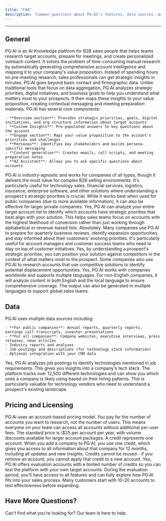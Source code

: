 ```yaml
---
title: "FAQ"
description: "Common questions about PG:AI's features, data sources, and pricing"
---
```


---

## General

<AccordionGroup>
  <Accordion title="What is PG:AI and what problem does it solve?">
    PG:AI is an AI Knowledge platform for B2B sales people that helps teams research target accounts, prepare for meetings, and create personalized outreach content. It solves the problem of time-consuming manual research by automatically generating comprehensive account intelligence and mapping it to your company's value proposition. Instead of spending hours on pre-meeting research, sales professionals can get strategic insights in minutes.
  </Accordion>
  <Accordion title="How is PG:AI different from other sales intelligence tools?">
    PG:AI goes beyond basic contact and firmographic data. Unlike traditional tools that focus on data aggregation, PG:AI analyzes strategic priorities, digital initiatives, and business goals to help you understand what matters most to your prospects. It then maps these insights to your value proposition, creating contextual messaging and meeting preparation materials.
  </Accordion>
  <Accordion title="What are the main components of the PG:AI platform?">
    PG:AI has several core components:

    - **Overview section**: Provides strategic priorities, goals, digital initiatives, and org structure information about target accounts
    - **Custom Insights**: Pre-populated answers to key questions about the account
    - **Engage section**: Maps your value proposition to the account's priorities and challenges
    - **Personas**: Identifies key stakeholders and builds persona-specific messaging
    - **Content generation**: Creates emails, call scripts, and meeting preparation notes
    - **AI Assistant**: Allows you to ask specific questions about accounts
  </Accordion>
  <Accordion title="What industries or company types is PG:AI designed for?">
    PG:AI is industry-agnostic and works for companies of all types, though it delivers the most value for complex B2B selling environments. It's particularly useful for technology sales, financial services, logistics, insurance, enterprise software, and other solutions where understanding a prospect's strategic priorities is crucial. While it works best when used for public companies (due to more available information), it can also be effective for larger private companies.
  </Accordion>
  <Accordion title="Can PG:AI help with account prioritization?">
    Yes, PG:AI can analyze your entire target account list to identify which accounts have strategic priorities that best align with your solution. This helps sales teams focus on accounts with the highest likelihood of conversion rather than just working through alphabetical or revenue-based lists.
  </Accordion>
  <Accordion title="Can PG:AI be used for existing customers, not just prospects?">
    Absolutely. Many companies use PG:AI to prepare for quarterly business reviews, identify expansion opportunities, and stay informed about their customers' evolving priorities. It's particularly useful for account managers and customer success teams who need to stay on top of customer initiatives.
  </Accordion>
  <Accordion title="Can PG:AI help with competitive positioning?">
    Yes, by understanding a prospect's strategic priorities, you can position your solution against competitors in the context of what matters most to the prospect. Some companies also use PG:AI to research accounts that use competitive solutions to identify potential displacement opportunities.
  </Accordion>
  <Accordion title="Does PG:AI work for international accounts?">
    Yes, PG:AI works with companies worldwide and supports multiple languages. For non-English companies, it will analyze content in both English and the local language to ensure comprehensive coverage. The output can also be generated in multiple languages to support global sales teams.
  </Accordion>
</AccordionGroup>

## Data

<AccordionGroup>
  <Accordion title="What data sources does PG:AI use to generate insights?">
    PG:AI uses multiple data sources including:

    - **For public companies**: Annual reports, quarterly reports, earnings call transcripts, investor presentations
    - **For all companies**: Company websites, executive interviews, press releases, news articles
    - Industry reports and analyses
    - Job postings and descriptions (for technology stack information)
    - Optional integration with your CRM data
  </Accordion>
  <Accordion title="Can PG:AI tell me which technologies a prospect company is using?">
    Yes, PG:AI analyzes job postings to identify technologies mentioned in job requirements. This gives you insights into a company's tech stack. The platform tracks over 12,500 different technologies and can show you which ones a company is likely using based on their hiring patterns. This is particularly valuable for technology vendors who need to understand a prospect's existing landscape.
  </Accordion>
</AccordionGroup>

## Pricing and Licensing

<AccordionGroup>
  <Accordion title="How does PG:AI's pricing model work?">
    PG:AI uses an account-based pricing model. You pay for the number of accounts you want to research, not the number of users. This means everyone on your team can access all accounts without additional per-user fees. The standard price is \$25 per account per year, with volume discounts available for larger account packages.
  </Accordion>
  <Accordion title="What is a 'credit' in PG:AI?">
    A credit represents one account. When you add a company to PG:AI, you use one credit, which gives you access to all information about that company for 12 months, including all updates and new insights. Credits cannot be reused - if you remove an account, you cannot apply that credit to a new account.
  </Accordion>
  <Accordion title="Do you offer a trial of PG:AI?">
    Yes, PG:AI offers evaluation accounts with a limited number of credits so you can test the platform with your own target accounts. During the evaluation period, you'll have access to all features and can fully explore how PG:AI fits into your sales process. Many customers start with 10-20 accounts to test effectiveness before expanding.
  </Accordion>
</AccordionGroup>

## Have More Questions?

<Card title="Contact Our Team" icon="envelope" href="mailto:ed@getpg.ai">
  Can't find what you're looking for? Our team is here to help.
</Card>